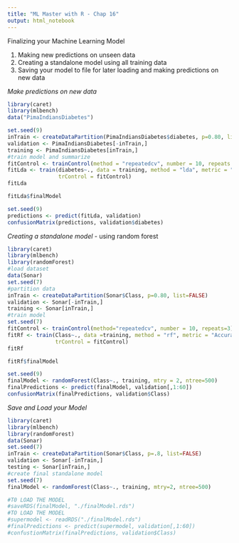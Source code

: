 ```yaml
---
title: "ML Master with R - Chap 16"
output: html_notebook
---
```


Finalizing your Machine Learning Model

1. Making new predictions on unseen data
2. Creating a standalone model using all training data
3. Saving your model to file for later loading and making predictions on new data

*Make predictions on new data*

```r
library(caret)
library(mlbench)
data("PimaIndiansDiabetes")

set.seed(9)
inTrain <- createDataPartition(PimaIndiansDiabetes$diabetes, p=0.80, list=FALSE)
validation <- PimaIndiansDiabetes[-inTrain,]
training <- PimaIndiansDiabetes[inTrain,]
#train model and summarize
fitControl <- trainControl(method = "repeatedcv", number = 10, repeats = 3)
fitLda <- train(diabetes~., data = training, method = "lda", metric = "Accuracy",
                trControl = fitControl)
fitLda
```
```r
fitLda$finalModel
```

```r
set.seed(9)
predictions <- predict(fitLda, validation)
confusionMatrix(predictions, validation$diabetes)
```

*Creating a standalone model*
- using random forest 
```r
library(caret)
library(mlbench)
library(randomForest)
#load dataset
data(Sonar)
set.seed(7)
#partition data
inTrain <- createDataPartition(Sonar$Class, p=0.80, list=FALSE)
validation <- Sonar[-inTrain,]
training <- Sonar[inTrain,]
#train model
set.seed(7)
fitControl <- trainControl(method="repeatedcv", number = 10, repeats=3)
fitRf <- train(Class~., data =training, method = "rf", metric = "Accuracy",
               trControl = fitControl)
fitRf
```
```r
fitRf$finalModel
```
```r
set.seed(9)
finalModel <- randomForest(Class~., training, mtry = 2, ntree=500)
finalPredictions <- predict(finalModel, validation[,1:60])
confusionMatrix(finalPredictions, validation$Class)
```

*Save and Load your Model*
```r
library(caret)
library(mlbench)
library(randomForest)
data(Sonar)
set.seed(7)
inTrain <- createDataPartition(Sonar$Class, p=.8, list=FALSE)
validation <- Sonar[-inTrain,]
testing <- Sonar[inTrain,]
#create final standalone model
set.seed(7)
finalModel <- randomForest(Class~., training, mtry=2, ntree=500)

#T0 LOAD THE MODEL
#saveRDS(finalModel, "./finalModel.rds")
#TO LOAD THE MODEL
#supermodel <- readRDS("./finalModel.rds")
#finalPredictions <- predict(supermodel, validation[,1:60])
#confustionMatrix(finalPredictions, validation$Class)
```

